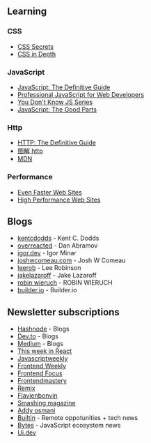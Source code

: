 ## Learning

### CSS

- [CSS Secrets](https://www.oreilly.com/library/view/css-secrets/9781098124373/)
- [CSS in Depth](https://www.oreilly.com/library/view/css-in-depth/9781617293450/)

### JavaScript

- [JavaScript: The Definitive Guide](https://www.oreilly.com/library/view/javascript-the-definitive/9781491952016/)
- [Professional JavaScript for Web Developers](https://www.oreilly.com/library/view/professional-javascript-for/9781119366447/)
- [You Don't Know JS Series](https://www.oreilly.com/library/view/you-dont-know/9781491905159)
- [JavaScript: The Good Parts](https://www.oreilly.com/library/view/javascript-the-good/9780596517748)

### Http

- [HTTP: The Definitive Guide](https://www.oreilly.com/library/view/http-the-definitive/1565925092/)
- [图解 http](https://item.jd.com/12837057.html)
- [MDN](https://developer.mozilla.org/en-US/docs/Web/HTTP)

### Performance

- [Even Faster Web Sites](https://www.oreilly.com/library/view/even-faster-web/9780596803773/)
- [High Performance Web Sites](https://www.oreilly.com/library/view/high-performance-web/9780596529307/)

## Blogs

- [kentcdodds](https://kentcdodds.com/) - Kent C. Dodds
- [overreacted](https://overreacted.io/) - Dan Abramov
- [igor.dev](https://igor.dev/) - Igor Minar
- [joshwcomeau.com](https://www.joshwcomeau.com/) - Josh W Comeau
- [leerob](https://leerob.io/) - Lee Robinson
- [jakelazaroff](https://jakelazaroff.com/) - Jake Lazaroff
- [robin wieruch](https://www.robinwieruch.de/) - ROBIN WIERUCH
- [builder.io](https://www.builder.io/blog) - Builder.io

## Newsletter subscriptions

- [Hashnode](https://hashnode.com/) - Blogs
- [Dev.to](https://dev.to/) - Blogs
- [Medium](https://medium.com/) - Blogs
- [This week in React](https://thisweekinreact.com/)
- [Javascriptweekly](https://javascriptweekly.com/)
- [Frontend Weekly](https://medium.com/front-end-weekly)
- [Frontend Focus](https://frontendfoc.us/)
- [Frontendmastery](https://frontendmastery.com)
- [Remix](https://remix.run/blog)
- [Flavienbonvin](https://www.flavienbonvin.com/)
- [Smashing magazine](https://www.smashingmagazine.com/)
- [Addy osmani](https://addyosmani.com/blog/debugging-tactics/)
- [Builtin](https://builtin.com/) - Remote oppotunities + tech news
- [Bytes](https://bytes.dev/) - JavaScript ecosystem news
- [Ui.dev](https://ui.dev/)
